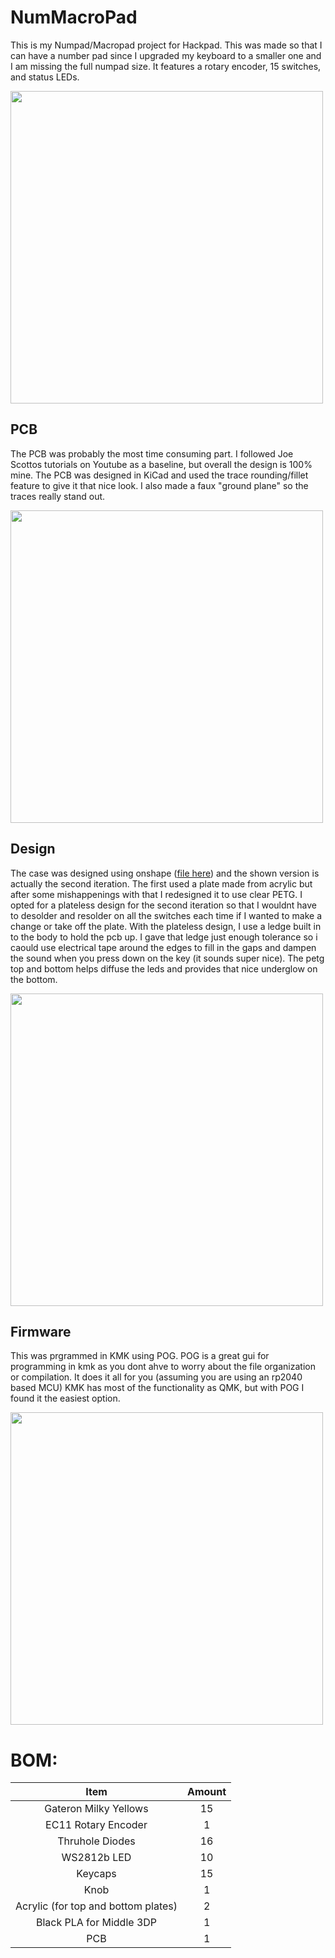 # NumMacroPad
This is my Numpad/Macropad project for Hackpad. This was made so that I can have a number pad since I upgraded my keyboard to a smaller one and I am missing the full numpad size. It features a rotary encoder, 15 switches, and status LEDs.

<img src="https://cloud-m4cyhn3pk-hack-club-bot.vercel.app/0apc_0031-hdr.jpg" width="500" />

## PCB
The PCB was probably the most time consuming part. I followed Joe Scottos tutorials on Youtube as a baseline, but overall the design is 100% mine. The PCB was designed in KiCad and used the trace rounding/fillet feature to give it that nice look. I also made a faux "ground plane" so the traces really stand out.

<img src="https://cloud-9tyb0567o-hack-club-bot.vercel.app/0img_2792.jpg" width="500" />

## Design
The case was designed using onshape ([file here](https://cad.onshape.com/documents/9bd2fe8a66b630f7849ad79b/w/b976060d2e7b414287d23070/e/58c7f637e0987dc33dad021f?renderMode=0&uiState=6788508f46be634465965f4d)) and the shown version is actually the second iteration. The first used a plate made from acrylic but after some mishappenings with that I redesigned it to use clear PETG. I opted for a plateless design for the second iteration so that I wouldnt have to desolder and resolder on all the switches each time if I wanted to make a change or take off the plate. With the plateless design, I use a ledge built in to the body to hold the pcb up. I gave that ledge just enough tolerance so i caould use electrical tape around the edges to fill in the gaps and dampen the sound when you press down on the key (it sounds super nice). The petg top and bottom helps diffuse the leds and provides that nice underglow on the bottom. 

<img src="https://cloud-892y1r7an-hack-club-bot.vercel.app/0part_studio_1__1_.png" width="500" />

## Firmware
This was prgrammed in KMK using POG. POG is a great gui for programming in kmk as you dont ahve to worry about the file organization or compilation. It does it all for you (assuming you are using an rp2040 based MCU) KMK has most of the functionality as QMK, but with POG I found it the easiest option.

<img src="https://cloud-d99e8rmic-hack-club-bot.vercel.app/0image.png" width="500" />

# BOM:

| Item | Amount |
| :--: | :----: |
| Gateron Milky Yellows | 15 |
| EC11 Rotary Encoder | 1 |
| Thruhole Diodes | 16 |
| WS2812b LED | 10 |
| Keycaps | 15 |
| Knob | 1 |
| Acrylic (for top and bottom plates) | 2 |
| Black PLA for Middle 3DP | 1 |
| PCB | 1 |
